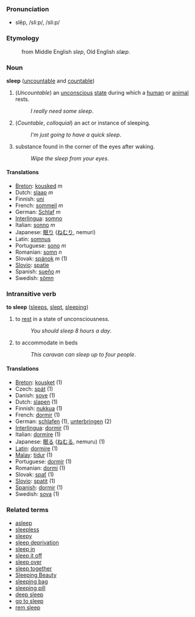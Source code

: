 === Pronunciation ===
*slēp, /sliːp/, /sli:p/

===Etymology===
:from Middle English ''slep'', Old English ''slæp''.

===Noun===
'''sleep''' ([[uncountable]] and [[countable]])

#(''Uncountable'') an [[unconscious]] [[state]] during which a [[human]] or [[animal]] rests.
#:''I really need some sleep''.
#(''Countable'', ''colloquial'') an act or instance of sleeping.
#:''I'm just going to have a quick sleep''.
#substance found in the corner of the eyes after waking.<!-- slang or colloquial? usage outside Australia? -->
#:''Wipe the sleep from your eyes''.

==== Translations ====
*[[Breton]]: [[kousked]] ''m''
*Dutch: [[slaap]] ''m''
*Finnish: [[uni]]
*French: [[sommeil]] ''m''
*German: [[Schlaf]] ''m''
*[[Interlingua]]: [[somno]]
*Italian: [[sonno]] ''m''
*Japanese: [[眠り]] ([[ねむり]], nemuri)
*Latin: [[somnus]]
*Portuguese: [[sono]] ''m''
*Romanian: [[somn]] ''n''
*Slovak: [[spánok]] ''m'' (1)
*[[Slovio]]: [[spatie]]
*Spanish: [[sueño]] ''m''
*Swedish: [[sömn]]

=== Intransitive verb ===
'''to sleep''' ([[sleeps]], [[slept]], [[sleeping]])

# to [[rest]] in a state of unconsciousness.
#:''You should sleep 8 hours a day''.
# to accommodate in beds
#:''This caravan can sleep up to four people''.

==== Translations ====
*[[Breton]]: [[kousket]] (1)
*Czech: [[spát]] (1)
*Danish: [[sove]] (1)
*Dutch: [[slapen]] (1)
*Finnish: [[nukkua]] (1)
*French: [[dormir]] (1)
*German: [[schlafen]] (1), [[unterbringen]] (2)
*[[Interlingua]]: [[dormir]] (1)
*Italian: [[dormire]] (1)
*Japanese: [[眠る]] ([[ねむる]], nemuru) (1)
*[[Latin]]: [[dormire]] (1)
*[[Malay]]: [[tidur]] (1)
*Portuguese: [[dormir]] (1)
*Romanian: [[dormi]] (1)
*Slovak: [[spať]] (1)
*[[Slovio]]: [[spatit]] (1)
*[[Spanish]]: [[dormir]] (1)
*Swedish: [[sova]] (1)

===Related terms===
*[[asleep]]
*[[sleepless]]
*[[sleepy]]
*[[sleep deprivation]]
*[[sleep in]]
*[[sleep it off]]
*[[sleep over]]
*[[sleep together]]
*[[Sleeping Beauty]]
*[[sleeping bag]]
*[[sleeping pill]]
*[[deep sleep]]
*[[go to sleep]]
*[[rem sleep]]<!-- or is it REM sleep - or both? -->